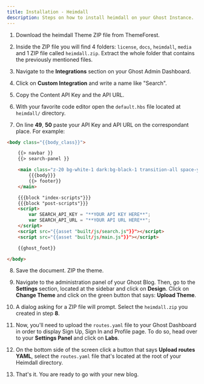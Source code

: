 ```yaml
---
title: Installation - Heimdall
description: Steps on how to install heimdall on your Ghost Instance.
---
```


1. Download the heimdall Theme ZIP file from ThemeForest.

2. Inside the ZIP file you will find 4 folders: `license`, `docs`, `heimdall`, `media` and 1 ZIP file called `heimdall.zip`. Extract the whole folder that contains the previously mentioned files.

3. Navigate to the **Integrations** section on your Ghost Admin Dashboard.

4. Click on **Custom Integration** and write a name like "Search".

5. Copy the Content API Key and the API URL.

6. With your favorite code editor open the `default.hbs` file located at ` heimdall/` directory.

7. On line **49**, **50** paste your API Key and API URL on the correspondant place. For example:

```html title=heimdall/default.hbs highlight={14,15}
<body class="{{body_class}}">

    {{> navbar }}
    {{> search-panel }}

    <main class="z-20 bg-white-1 dark:bg-black-1 transition-all space-y-16 lg:space-y-36">
        {{{body}}}
        {{> footer}}
    </main>

    {{{block "index-scripts"}}}
    {{{block "post-scripts"}}}
    <script>
        var SEARCH_API_KEY = "**YOUR API KEY HERE**";
        var SEARCH_API_URL = "**YOUR API URL HERE**";
    </script>
    <script src="{{asset "built/js/search.js"}}"></script>
    <script src="{{asset "built/js/main.js"}}"></script>

    {{ghost_foot}}

</body>
```

8. Save the document. ZIP the theme.

9. Navigate to the administration panel of your Ghost Blog. Then, go to the **Settings** section, located at the sidebar and click on **Design**. Click on **Change Theme** and click on the green button that says: **Upload Theme**.

10. A dialog asking for a ZIP file will prompt. Select the `heimdall.zip` you created in step **8**.

11. Now, you'll need to upload the `routes.yaml` file to your Ghost Dashboard in order to display Sign Up, Sign In and Profile page. To do so, head over to your **Settings Panel** and click on **Labs**.

12. On the bottom side of the screen click a button that says **Upload routes YAML**, select the `routes.yaml` file that's located at the root of your Heimdall directory.

13. That's it. You are ready to go with your new blog.
